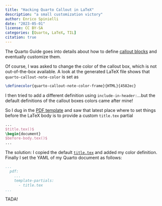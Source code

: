 ```yaml
---
title: "Hacking Quarto Callout in LaTeX"
description: "a small customization victory"
author: Enrico Spinielli
date: "2023-05-01"
license: CC BY-SA
categories: [Quarto, LaTeX, TIL]
citation: true
---
```


The Quarto Guide goes into details about how to define [callout blocks](https://quarto.org/docs/authoring/callouts.html) and eventually customize them.

Of course, I was asked to change the color of the callout box, which is not out-of-the-box available.
A look at the generated LaTeX file shows that `quarto-callout-note-color` is set as

```latex
\definecolor{quarto-callout-note-color-frame}{HTML}{4582ec}
```

I then tried to add a different definition using `include-in-header:`...but the default definitions of the callout boxes colors came after mine!

So I dug in the [PDF template](https://github.com/quarto-dev/quarto-cli/blob/b4bed358294188378d21bec81a307fa3246b3a69/src/resources/formats/pdf/pandoc/template.tex) and saw that latest place where to set things before the LaTeX body
is to provide a custom `title.tex` partial

```latex
...
$title.tex()$
\begin{document}
$before-body.tex()$
...
```

The solution: I copied the default [`title.tex`](https://github.com/quarto-dev/quarto-cli/blob/b3b969f570585cf55bc9fe35ece4a9b2878a1f22/src/resources/formats/pdf/pandoc/title.tex) and added my color definition.
Finally I set the YAML of my Quarto document as follows:

```yml
...
  pdf:
  	...
    template-partials:
      - title.tex
...
```


TADA!
